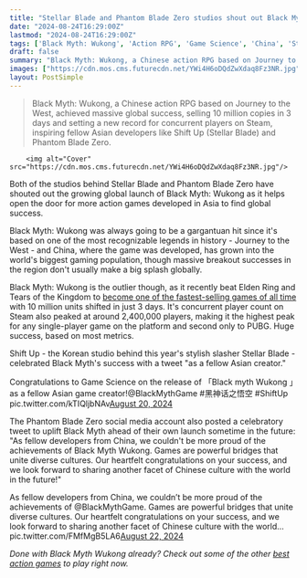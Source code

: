 ```yaml
---
title: "Stellar Blade and Phantom Blade Zero studios shout out Black Myth Wukong's global success as it helps to 'unite diverse cultures'"
date: "2024-08-24T16:29:00Z"
lastmod: "2024-08-24T16:29:00Z"
tags: ['Black Myth: Wukong', 'Action RPG', 'Game Science', 'China', 'Stellar Blade', 'Shift Up', 'Korea', 'Phantom Blade Zero', 'PC', 'Steam', 'Global Launch']
draft: false
summary: "Black Myth: Wukong, a Chinese action RPG based on Journey to the West, achieved massive global success, selling 10 million copies in 3 days and setting a new record for concurrent players on Steam, inspiring fellow Asian developers like Shift Up (Stellar Blade) and Phantom Blade Zero."
images: ["https://cdn.mos.cms.futurecdn.net/YWi4H6oDQdZwXdaq8Fz3NR.jpg"]
layout: PostSimple
---
```

> Black Myth: Wukong, a Chinese action RPG based on Journey to the West, achieved massive global success, selling 10 million copies in 3 days and setting a new record for concurrent players on Steam, inspiring fellow Asian developers like Shift Up (Stellar Blade) and Phantom Blade Zero.


        <img alt="Cover" src="https://cdn.mos.cms.futurecdn.net/YWi4H6oDQdZwXdaq8Fz3NR.jpg"/>
        
Both of the studios behind Stellar Blade and Phantom Blade Zero have shouted out the growing global launch of Black Myth: Wukong as it helps open the door for more action games developed in Asia to find global success.

Black Myth: Wukong was always going to be a gargantuan hit since it's based on one of the most recognizable legends in history - Journey to the West - and China, where the game was developed, has grown into the world's biggest gaming population, though massive breakout successes in the region don't usually make a big splash globally. 

Black Myth: Wukong is the outlier though, as it recently beat Elden Ring and Tears of the Kingdom to [become one of the fastest-selling games of all time](https://www.gamesradar.com/games/action-rpg/black-myth-wukong-is-one-of-the-fastest-selling-games-of-all-time-beating-elden-ring-and-hogwarts-legacy-with-10-million-copies-sold-in-just-4-days/) with 10 million units shifted in just 3 days. It's concurrent player count on Steam also peaked at around 2,400,000 players, making it the highest peak for any single-player game on the platform and second only to PUBG. Huge success, based on most metrics.

Shift Up - the Korean studio behind this year's stylish slasher Stellar Blade - celebrated Black Myth's success with a tweet "as a fellow Asian creator."

Congratulations to Game Science on the release of 「Black myth Wukong 」as a fellow Asian game creator!@BlackMythGame #黑神话之悟空 #ShiftUp pic.twitter.com/kTIQljbNAv[August 20, 2024](https://twitter.com/StellarBlade/status/1825957621893050714)

The Phantom Blade Zero social media account also posted a celebratory tweet to uplift Black Myth ahead of their own launch sometime in the future: "As fellow developers from China, we couldn't be more proud of the achievements of Black Myth Wukong. Games are powerful bridges that unite diverse cultures. Our heartfelt congratulations on your success, and we look forward to sharing another facet of Chinese culture with the world in the future!"

As fellow developers from China, we couldn’t be more proud of the achievements of @BlackMythGame. Games are powerful bridges that unite diverse cultures. Our heartfelt congratulations on your success, and we look forward to sharing another facet of Chinese culture with the world… pic.twitter.com/FMfMgB5LA6[August 22, 2024](https://twitter.com/pbzero_official/status/1826514148395463160)

*Done with Black Myth Wukong already? Check out some of the other *[<em>best action games</em>](https://www.gamesradar.com/best-action-games/)* to play right now.*
        